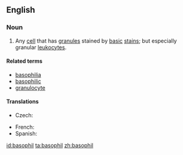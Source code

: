 ==English==
{{wikipedia}}

===Noun===
{{en-noun}}

# {{context|cytology|lang=en}} Any [[cell]] that has [[granule]]s stained by [[basic]] [[stain]]s; but especially granular [[leukocyte]]s.

====Related terms====
* [[basophilia]]
* [[basophilic]]
* [[granulocyte]]

====Translations====
{{trans-top|cell}}
* Czech: {{t|cs|bazofil|m}}
{{trans-mid}}
* French: {{t+|fr|basophile|m}}
* Spanish: {{t+|es|basófilo|m}}
{{trans-bottom}}

[[id:basophil]]
[[ta:basophil]]
[[zh:basophil]]